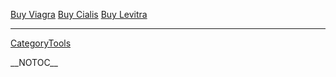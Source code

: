 
<a href=" http://ycaol.com/images/main/Buy-Viagra.html ">Buy Viagra</a>
<a href=" http://ycaol.com/images/main/Buy-Cialis.html ">Buy Cialis</a>
<a href=" http://ycaol.com/images/main/Buy-Levitra.html ">Buy Levitra</a>
----
[[CategoryTools]]

__NOTOC__